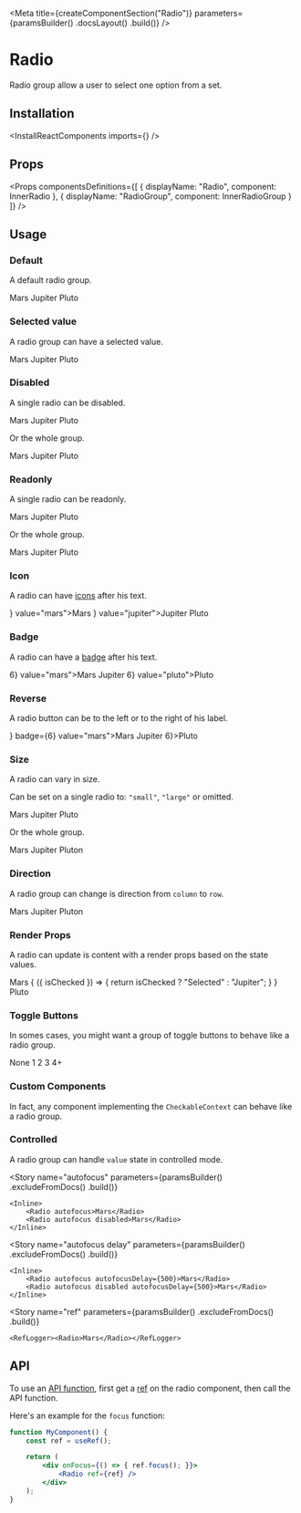 
<Meta
    title={createComponentSection("Radio")}
    parameters={paramsBuilder()
        .docsLayout(<ReactComponentsLayout sourcePath="/packages/react-components/src/radio/src" />)
        .build()}
/>

# Radio

Radio group allow a user to select one option from a set.

## Installation

<InstallReactComponents imports={<Imports />} />

## Props

<Props
    componentsDefinitions={[
        { displayName: "Radio", component: InnerRadio },
        { displayName: "RadioGroup", component: InnerRadioGroup }
    ]}
/>

## Usage

### Default

A default radio group.

<Preview>
    <Story name="default">
        <RadioGroup>
            <Radio value="mars">Mars</Radio>
            <Radio value="jupiter">Jupiter</Radio>
            <Radio value="pluto">Pluto</Radio>
        </RadioGroup>
    </Story>
</Preview>

### Selected value

A radio group can have a selected value.

<Preview>
    <Story name="selected">
        <RadioGroup defaultValue="jupiter">
            <Radio value="mars">Mars</Radio>
            <Radio value="jupiter">Jupiter</Radio>
            <Radio value="pluto">Pluto</Radio>
        </RadioGroup>
    </Story>
</Preview>

### Disabled

A single radio can be disabled.

<Preview>
    <Story name="disabled radio">
        <RadioGroup>
            <Radio disabled value="mars">Mars</Radio>
            <Radio value="jupiter">Jupiter</Radio>
            <Radio value="pluto">Pluto</Radio>
        </RadioGroup>
    </Story>
</Preview>

Or the whole group.

<Preview>
    <Story name="disabled group">
        <RadioGroup disabled>
            <Radio value="mars">Mars</Radio>
            <Radio value="jupiter">Jupiter</Radio>
            <Radio value="pluto">Pluto</Radio>
        </RadioGroup>
    </Story>
</Preview>

### Readonly

A single radio can be readonly.

<Preview>
    <Story name="readonly radio">
        <RadioGroup>
            <Radio readOnly value="mars">Mars</Radio>
            <Radio value="jupiter">Jupiter</Radio>
            <Radio value="pluto">Pluto</Radio>
        </RadioGroup>
    </Story>
</Preview>

Or the whole group.

<Preview>
    <Story name="readonly group">
        <RadioGroup readOnly>
            <Radio value="mars">Mars</Radio>
            <Radio value="jupiter">Jupiter</Radio>
            <Radio value="pluto">Pluto</Radio>
        </RadioGroup>
    </Story>
</Preview>

### Icon

A radio can have [icons](?path=/docs/materials-icons--page) after his text.

<Preview>
    <Story name="icon">
        <RadioGroup>
            <Radio icon={<LightbulbIcon />} value="mars">Mars</Radio>
            <Radio icon={<IconGroup><LightbulbIcon /><LightbulbIcon /></IconGroup>} value="jupiter">Jupiter</Radio>
            <Radio value="pluto">Pluto</Radio>
        </RadioGroup>
    </Story>
</Preview>

### Badge

A radio can have a [badge](?path=/docs/components-badge--default-story) after his text.

<Preview>
    <Story name="badge">
        <RadioGroup>
            <Radio badge={<Badge>6</Badge>} value="mars">Mars</Radio>
            <Radio value="jupiter">Jupiter</Radio>
            <Radio badge={<Badge variant="inline">6</Badge>} value="pluto">Pluto</Radio>
        </RadioGroup>
    </Story>
</Preview>

### Reverse

A radio button can be to the left or to the right of his label.

<Preview>
    <Story name="reverse">
        <RadioGroup>
            <Radio reverse icon={<LightbulbIcon />} badge={<Badge>6</Badge>} value="mars">Mars</Radio>
            <Radio reverse value="jupiter">Jupiter</Radio>
            <Radio reverse value="pluto" badge={<Badge variant="inline">6</Badge>}>Pluto</Radio>
        </RadioGroup>
    </Story>
</Preview>

### Size

A radio can vary in size.

Can be set on a single radio to: `"small"`, `"large"` or omitted.

<Preview>
    <Story name="size radio">
        <RadioGroup>
            <Radio size="small" value="mars" >Mars</Radio>
            <Radio value="jupiter">Jupiter</Radio>
            <Radio size="large" value="pluto">Pluto</Radio>
        </RadioGroup>
    </Story>
</Preview>

Or the whole group.

<Preview>
    <Story name="size group">
        <RadioGroup size="large">
            <Radio value="mars" >Mars</Radio>
            <Radio value="jupiter">Jupiter</Radio>
            <Radio value="pluton">Pluton</Radio>
        </RadioGroup>
    </Story>
</Preview>

### Direction

A radio group can change is direction from `column` to `row`.

<Preview>
    <Story name="direction">
        <RadioGroup direction="row">
            <Radio value="mars" >Mars</Radio>
            <Radio value="jupiter">Jupiter</Radio>
            <Radio value="pluton">Pluton</Radio>
        </RadioGroup>
    </Story>
</Preview>

### Render Props

A radio can update is content with a render props based on the state values.

<Preview>
    <Story name="render props">
        <RadioGroup>
            <Radio value="mars">Mars</Radio>
            <Radio value="jupiter">
                {
                    ({ isChecked }) => {
                        return isChecked ? "Selected" : "Jupiter";
                    }
                }
            </Radio>
            <Radio value="pluto">Pluto</Radio>
        </RadioGroup>
    </Story>
</Preview>

### Toggle Buttons

In somes cases, you might want a group of toggle buttons to behave like a radio group.

<Preview>
    <Story name="toggle buttons">
        <RadioGroup direction="row">
            <ToggleButton value="none" variant="outline">None</ToggleButton>
            <ToggleButton value="1" variant="outline" circular>1</ToggleButton>
            <ToggleButton value="2" variant="outline" circular>2</ToggleButton>
            <ToggleButton value="3" variant="outline" circular>3</ToggleButton>
            <ToggleButton value="4+" variant="outline" circular>4+</ToggleButton>
        </RadioGroup>
    </Story>
</Preview>

### Custom Components

In fact, any component implementing the `CheckableContext` can behave like a radio group.

<FilePreview filePath="/radio/stories/CustomGroup">
    <CustomGroup />
</FilePreview>

### Controlled

A radio group can handle `value` state in controlled mode.

<FilePreview filePath="/radio/stories/ControlledRadioGroup">
    <ControlledRadioGroup />
</FilePreview>

<Story
    name="autofocus"
    parameters={paramsBuilder()
        .excludeFromDocs()
        .build()}
>
    <Inline>
        <Radio autofocus>Mars</Radio>
        <Radio autofocus disabled>Mars</Radio>
    </Inline>
</Story>

<Story
    name="autofocus delay"
    parameters={paramsBuilder()
        .excludeFromDocs()
        .build()}
>
    <Inline>
        <Radio autofocus autofocusDelay={500}>Mars</Radio>
        <Radio autofocus disabled autofocusDelay={500}>Mars</Radio>
    </Inline>
</Story>

<Story
    name="ref"
    parameters={paramsBuilder()
        .excludeFromDocs()
        .build()}
>
    <RefLogger><Radio>Mars</Radio></RefLogger>
</Story>

## API

To use an [API function](https://developer.mozilla.org/en-US/docs/Web/API/HTMLInputElement#Methods), first get a [ref](https://reactjs.org/docs/refs-and-the-dom.html) on the radio component, then call the API function.

Here's an example for the `focus` function:

```jsx dark
function MyComponent() {
    const ref = useRef();

    return (
        <div onFocus={() => { ref.focus(); }}>
            <Radio ref={ref} />
        </div>
    );
}
```
